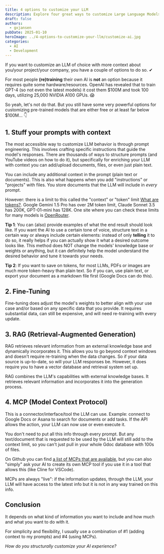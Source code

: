 ```yaml
---
title: 4 options to customize your LLM
description: Explore four great ways to customize Large Language Models for your specific use case, from prompt engineering to fine-tuning and RAGs & MCPs.
draft: false
authors:
  - gxjansen
pubDate: 2025-01-10
heroImage: ../4-options-to-customize-your-llm/customize-ai.jpg
categories:
  - AI
  - Development
---
```


If you want to customize an LLM of choice with more context about you/your project/your company, you have a couple of options to do so. ✔︎

For most people **(re)training** their own AI is **not** an option because it requires quite some hardware/resources. OpenAI has revealed that to train GPT-4 (so not even the latest models) it cost them $100M and took 100 days, utilizing 25,000 NVIDIA A100 GPUs. 😱

So yeah, let's not do that. But you still have some very powerful options for customizing pre-trained models that are either free or at least far below $100M... 👇

## 1. Stuff your prompts with context

The most accessible way to customize LLM behavior is through prompt engineering. This involves crafting specific instructions that guide the model's responses. There are thousands of ways to structure prompts (and YouTube videos on how to do it), but specifically for enriching your LLM with context you can add/upload documents, files, or even just plain text.

You can include any additional context in the prompt (plain text or documents). This is also what happens when you add "instructions" or "projects" with files. You store documents that the LLM will include in *every* prompt.

However: there is a limit to this called the "context" or "token" limit [What are tokens?](https://help.openai.com/en/articles/4936856-what-are-tokens-and-how-to-count-them). Google Gemini 1.5 Pro has over 2M token limit, Claude Sonnet 3.5 has 200K, GPT-01-mini has 128K. One site where you can check these limits for many models is [OpenRouter](https://openrouter.ai/models). 

**Tip 1**: You can (also) provide examples of what the end result should look like. If you want the AI to use a certain tone of voice, structure text in a certain way or always include certain elements: instead of only **telling** it to do so, it really helps if you can actually show it what a desired outcome looks like. This method does NOT change the models' knowledge base or weights or anything, but it can definitely help the model understand the desired behavior and tune it towards your needs.

**Tip 2**: If you want to save on tokens, for most LLMs, PDFs or images are much more token-heavy than plain text. So if you can, use plain text, or export your document as a markdown file first (Google Docs can do this).

## 2. Fine-Tuning

Fine-tuning does adjust the model's weights to better align with your use case and/or based on any specific data that you provide. It requires substantial data, can still be expensive, and will need re-training with every update. 

## 3. RAG (Retrieval-Augmented Generation)

RAG retrieves relevant information from an external knowledge base and dynamically incorporates it. This allows you to go beyond context windows and doesn't require re-training when the data changes. So if your data source is up-to-date, so will your LLM responses be. However, it does require you to have a vector database and retrieval system set up.

RAG combines the LLM's capabilities with external knowledge bases. It retrieves relevant information and incorporates it into the generation process.

## 4. MCP (Model Context Protocol)

This is a connector/interface/tool the LLM can use. Example: connect to Google Docs or Asana to search for documents or add tasks. If the API allows the action, your LLM can now use or even execute it.

You don't need to put all this info through every prompt. But any text/document that is requested to be used by the LLM will still add to the context limit, so you can't just pull in your whole Gdoc database with 100s of files.

On Github you can find [a list of MCPs that are available](https://github.com/modelcontextprotocol), but you can also "simply" ask your AI to create its own MCP tool if you use it in a tool that allows this (like Cline for VSCode).

MCPs are always "live": if the information updates, through the LLM, your LLM will have access to the latest info but it is not in any way trained on this info.

## Conclusion

It depends on what kind of information you want to include and how much and what you want to do with it.

For simplicity and flexibility, I usually use a combination of #1 (adding context to my prompts) and #4️ (using MCPs).

_How do you structurally customize your AI experience?_